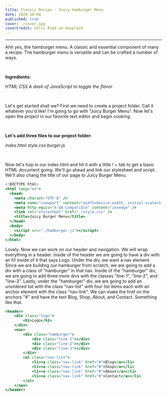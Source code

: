 ```yaml
---
title: Classic Recipe - Juicy Hamburger Menu
date: 2020-10-04
published: true
cover: ./cover.jpg
coverCredit: Chris Ried on Unsplash
---
```

---

Ahh yes, the hamburger menu. A classic and essential component of many a recipe. The hamburger menu is versatile and can be crafted a number of ways.

<br/>


**Ingredients:**

*HTML*
*CSS*
*A dash of JavaScript to toggle the flavor*

<br/>

Let's get started shall we? First we need to create a project folder. Call it whatever you'd like! I'm going to go with "Juicy Burger Menu". Now let's open the project in our favorite text editor and begin cooking. 

<br/>


**Let's add three files to our project folder:**

*index.html*
*style.css*
*burger.js*

<br/>

Now let's hop in our index.html and hit it with a little ! + tab to get a basic HTML document going. We'll go ahead and link our stylesheet and script. We'll also chang the title of our page to Juicy Burger Menu.


```jsx
<!DOCTYPE html>
<html lang="en">
  <head>
    <meta charset="UTF-8" />
    <meta name="viewport" content="width=device-width, initial-scale=1.0" />
    <meta http-equiv="X-UA-Compatible" content="ie=edge" />
    <link rel="stylesheet" href="./style.css" />
    <title>Juicy Burger Menu</title>
  </head>
  <body>
    <script src="./hamburger.js"></script>
  </body>
</html>

```


Lovely. Now we can work on our header and navigation. We will wrap everything in a header. Inside of the header we are going to have a div with an h1 inside of it that says Logo. Under the div, we want a nav element. Since we are building our hamburger from scratch, we are going to add a div with a class of "hamburger" in that nav. Inside of the "hamburger" div, we are going to add three more divs with the classes "line-1", "line-2", and "line-3". Lastly, under the "hamburger" div, we are going to add an unordered list with the class "nav-list" with four list items each with an anchor element with the class "nav-link". We can make the href on the anchors "#" and have the text Blog, Shop, About, and Contact. Something like that.


```jsx
<header>
    <div class="logo">
        <h1>Logo</h1>
    </div>
    <nav>
        <div class="hamburger">
            <div class="line-1"></div>
            <div class="line-2"></div>
            <div class="line-3"></div>
        </div>
        <ul class="nav-list">
            <li><a class="nav-link" href="#">Blog</a></li>
            <li><a class="nav-link" href="#">Shop</a></li>
            <li><a class="nav-link" href="#">About</a></li>
            <li><a class="nav-link" href="#">Contact</a></li>
        </ul>
    </nav>
</header>

```

